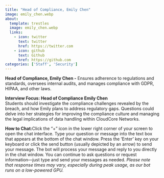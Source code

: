 ```yaml
---
title: "Head of Compliance, Emily Chen"
image: emily_chen.webp
about:
  template: trestles
  image: emily_chen.webp
  links:
    - icon: twitter
      text: twitter
      href: https://twitter.com
    - icon: github
      text: Github
      href: https://github.com
categories: ['Staff', 'Security']
---
```

<script type="text/javascript" src="../../../scripts/available.js"></script>

**Head of Compliance, Emily Chen -** Ensures adherence to regulations and standards, oversees internal audits, and manages compliance with GDPR, HIPAA, and other laws.

**Interview Focus: Head of Compliance Emily Chen**  
Students should investigate the compliance challenges revealed by the breach, and how Emily plans to address regulatory gaps. Questions could delve into her strategies for improving the compliance culture and managing the legal implications of data handling within CloudCore Networks.


**How to Chat:**Click the "+" icon in the lower right corner of your screen to open the chat interface. Type your question or message into the text box that appears at the bottom of the chat window. Press the 'Enter' key on your keyboard or click the send button (usually depicted by an arrow) to send your message. The bot will process your message and reply to you directly in the chat window. You can continue to ask questions or request information—just type and send your messages as needed. *Please note that response times may vary, especially during peak usage, as our bot runs on a low-powered GPU.*

<!--
Paste this script at the bottom of your HTML before the </body> tag.
See more style and config options on our docs
https://github.com/Mintplex-Labs/anything-llm/tree/master/embed/README.md
-->
<script
  data-embed-id="5e32d782-58ab-4e53-b601-794e56896096"
  data-base-api-url="https://chat.serveur.au/api/embed"
  src="https://chat.serveur.au/embed/anythingllm-chat-widget.min.js">
</script>
<!-- AnythingLLM (https://useanything.com) -->
